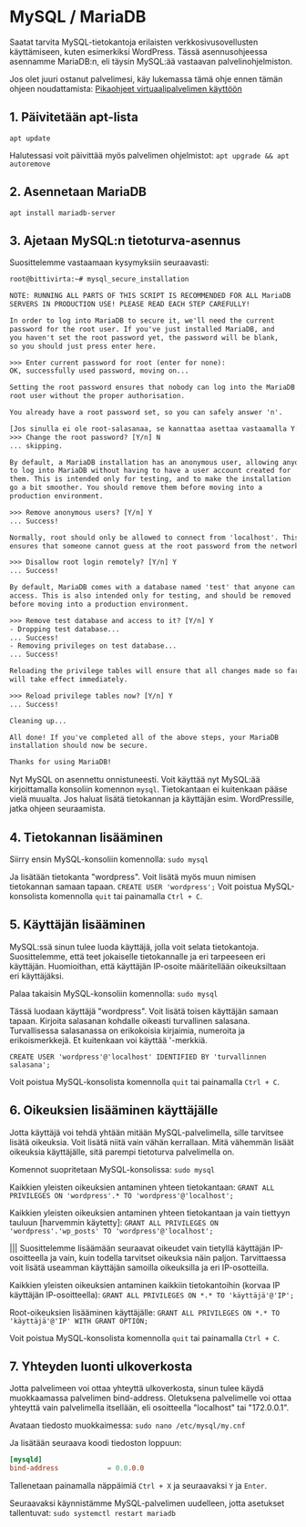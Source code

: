 # MySQL / MariaDB

Saatat tarvita MySQL-tietokantoja erilaisten verkkosivusovellusten käyttämiseen,
kuten esimerkiksi WordPress. Tässä asennusohjeessa asennamme MariaDB:n, eli
täysin MySQL:ää vastaavan palvelinohjelmiston.

Jos olet juuri ostanut palvelimesi, käy lukemassa tämä ohje ennen tämän ohjeen
noudattamista: [Pikaohjeet virtuaalipalvelimen käyttöön]([tulossa])

## 1. Päivitetään apt-lista

`apt update`

Halutessasi voit päivittää myös palvelimen ohjelmistot:
`apt upgrade && apt autoremove`

## 2. Asennetaan MariaDB

`apt install mariadb-server`

## 3. Ajetaan MySQL:n tietoturva-asennus

Suosittelemme vastaamaan kysymyksiin seuraavasti:

```txt {1,11,19,20,29,35,42,51}
root@bittivirta:~# mysql_secure_installation

NOTE: RUNNING ALL PARTS OF THIS SCRIPT IS RECOMMENDED FOR ALL MariaDB
SERVERS IN PRODUCTION USE! PLEASE READ EACH STEP CAREFULLY!

In order to log into MariaDB to secure it, we'll need the current
password for the root user. If you've just installed MariaDB, and
you haven't set the root password yet, the password will be blank,
so you should just press enter here.

>>> Enter current password for root (enter for none):
OK, successfully used password, moving on...

Setting the root password ensures that nobody can log into the MariaDB
root user without the proper authorisation.

You already have a root password set, so you can safely answer 'n'.

[Jos sinulla ei ole root-salasanaa, se kannattaa asettaa vastaamalla Y:]
>>> Change the root password? [Y/n] N
... skipping.

By default, a MariaDB installation has an anonymous user, allowing anyone
to log into MariaDB without having to have a user account created for
them. This is intended only for testing, and to make the installation
go a bit smoother. You should remove them before moving into a
production environment.

>>> Remove anonymous users? [Y/n] Y
... Success!

Normally, root should only be allowed to connect from 'localhost'. This
ensures that someone cannot guess at the root password from the network.

>>> Disallow root login remotely? [Y/n] Y
... Success!

By default, MariaDB comes with a database named 'test' that anyone can
access. This is also intended only for testing, and should be removed
before moving into a production environment.

>>> Remove test database and access to it? [Y/n] Y
- Dropping test database...
... Success!
- Removing privileges on test database...
... Success!

Reloading the privilege tables will ensure that all changes made so far
will take effect immediately.

>>> Reload privilege tables now? [Y/n] Y
... Success!

Cleaning up...

All done! If you've completed all of the above steps, your MariaDB
installation should now be secure.

Thanks for using MariaDB!
```

Nyt MySQL on asennettu onnistuneesti. Voit käyttää nyt MySQL:ää kirjoittamalla
konsoliin komennon `mysql`. Tietokantaan ei kuitenkaan pääse vielä muualta. Jos
haluat lisätä tietokannan ja käyttäjän esim. WordPressille, jatka ohjeen
seuraamista.

## 4. Tietokannan lisääminen

Siirry ensin MySQL-konsoliin komennolla: `sudo mysql`

Ja lisätään tietokanta "wordpress". Voit lisätä myös muun nimisen tietokannan
samaan tapaan. `CREATE USER 'wordpress';` Voit poistua MySQL-konsolista
komennolla `quit` tai painamalla `Ctrl + C`.

## 5. Käyttäjän lisääminen

MySQL:ssä sinun tulee luoda käyttäjä, jolla voit selata tietokantoja.
Suosittelemme, että teet jokaiselle tietokannalle ja eri tarpeeseen eri
käyttäjän. Huomioithan, että käyttäjän IP-osoite määritellään oikeuksiltaan eri
käyttäjäksi.

Palaa takaisin MySQL-konsoliin komennolla: `sudo mysql`

Tässä luodaan käyttäjä "wordpress". Voit lisätä toisen käyttäjän samaan tapaan.
Kirjoita salasanan kohdalle oikeasti turvallinen salasana. Turvallisessa
salasanassa on erikokoisia kirjaimia, numeroita ja erikoismerkkejä. Et
kuitenkaan voi käyttää '-merkkiä.

`CREATE USER 'wordpress'@'localhost' IDENTIFIED BY 'turvallinnen salasana';`

Voit poistua MySQL-konsolista komennolla `quit` tai painamalla `Ctrl + C`.

## 6. Oikeuksien lisääminen käyttäjälle

Jotta käyttäjä voi tehdä yhtään mitään MySQL-palvelimella, sille tarvitsee
lisätä oikeuksia. Voit lisätä niitä vain vähän kerrallaan. Mitä vähemmän lisäät
oikeuksia käyttäjälle, sitä parempi tietoturva palvelimella on.

Komennot suopritetaan MySQL-konsolissa: `sudo mysql`

Kaikkien yleisten oikeuksien antaminen yhteen tietokantaan:
`GRANT ALL PRIVILEGES ON 'wordpress'.* TO 'wordpress'@'localhost';`

Kaikkien yleisten oikeuksien antaminen yhteen tietokantaan ja vain tiettyyn
tauluun [harvemmin käytetty]:
`GRANT ALL PRIVILEGES ON 'wordpress'.'wp_posts' TO 'wordpress'@'localhost';`

||| Suosittelemme lisäämään seuraavat oikeudet vain tietyllä käyttäjän
IP-osoitteella ja vain, kuin todella tarvitset oikeuksia näin paljon.
Tarvittaessa voit lisätä useamman käyttäjän samoilla oikeuksilla ja eri
IP-osotteilla.

Kaikkien yleisten oikeuksien antaminen kaikkiin tietokantoihin (korvaa IP
käyttäjän IP-osoitteella): `GRANT ALL PRIVILEGES ON *.* TO 'käyttäjä'@'IP';`

Root-oikeuksien lisääminen käyttäjälle:
`GRANT ALL PRIVILEGES ON *.* TO 'käyttäjä'@'IP' WITH GRANT OPTION;`

Voit poistua MySQL-konsolista komennolla `quit` tai painamalla `Ctrl + C`.

## 7. Yhteyden luonti ulkoverkosta

Jotta palvelimeen voi ottaa yhteyttä ulkoverkosta, sinun tulee käydä
muokkaamassa palvelimen bind-address. Oletuksena palvelimelle voi ottaa yhteyttä
vain palvelimella itsellään, eli osoitteella "localhost" tai "172.0.0.1".

Avataan tiedosto muokkaimessa: `sudo nano /etc/mysql/my.cnf`

Ja lisätään seuraava koodi tiedoston loppuun:

```conf
[mysqld]
bind-address            = 0.0.0.0
```

Tallenetaan painamalla näppäimiä `Ctrl + X` ja seuraavaksi `Y` ja `Enter`.

Seuraavaksi käynnistämme MySQL-palvelimen uudelleen, jotta asetukset
tallentuvat: `sudo systemctl restart mariadb`
